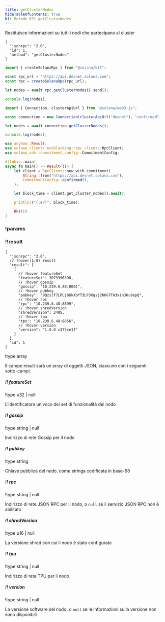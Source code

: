 ```yaml
---
title: getClusterNodes
hideTableOfContents: true
h1: Metodo RPC getClusterNodes
---
```


Restituisce informazioni su tutti i nodi che partecipano al cluster

<APIMethod>

```jsonc !!request curl
{
  "jsonrpc": "2.0",
  "id": 1,
  "method": "getClusterNodes"
}
```

```ts !!request title="Kit"
import { createSolanaRpc } from "@solana/kit";

const rpc_url = "https://api.devnet.solana.com";
const rpc = createSolanaRpc(rpc_url);

let nodes = await rpc.getClusterNodes().send();

console.log(nodes);
```

```ts !!request title="web3.js"
import { Connection, clusterApiUrl } from "@solana/web3.js";

const connection = new Connection(clusterApiUrl("devnet"), "confirmed");

let nodes = await connection.getClusterNodes();

console.log(nodes);
```

```rs !!request title="Rust"
use anyhow::Result;
use solana_client::nonblocking::rpc_client::RpcClient;
use solana_sdk::commitment_config::CommitmentConfig;

#[tokio::main]
async fn main() -> Result<()> {
    let client = RpcClient::new_with_commitment(
        String::from("https://api.devnet.solana.com"),
        CommitmentConfig::confirmed(),
    );

    let block_time = client.get_cluster_nodes().await?;

    println!("{:#?}", block_time);

    Ok(())
}
```

### !params

### !!result

```jsonc !response
{
  "jsonrpc": "2.0",
  // !hover(1:9) result
  "result": [
    {
      // !hover featureSet
      "featureSet": 3073396398,
      // !hover gossip
      "gossip": "10.239.6.48:8001",
      // !hover pubkey
      "pubkey": "9QzsJf7LPLj8GkXbYT3LFDKqsj2hHG7TA3xinJHu8epQ",
      // !hover rpc
      "rpc": "10.239.6.48:8899",
      // !hover shredVersion
      "shredVersion": 2405,
      // !hover tpu
      "tpu": "10.239.6.48:8856",
      // !hover version
      "version": "1.0.0 c375ce1f"
    }
  ],
  "id": 1
}
```

!type array

Il campo result sarà un array di oggetti JSON, ciascuno con i seguenti
sotto-campi:

##### !! featureSet

!type u32 | null

L'identificatore univoco del set di funzionalità del nodo

##### !! gossip

!type string | null

Indirizzo di rete Gossip per il nodo

##### !! pubkey

!type string

Chiave pubblica del nodo, come stringa codificata in base-58

##### !! rpc

!type string | null

Indirizzo di rete JSON RPC per il nodo, o `null` se il servizio JSON RPC non è
abilitato

##### !! shredVersion

!type u16 | null

La versione shred con cui il nodo è stato configurato

##### !! tpu

!type string | null

Indirizzo di rete TPU per il nodo

##### !! version

!type string | null

La versione software del nodo, o `null` se le informazioni sulla versione non
sono disponibili

</APIMethod>
